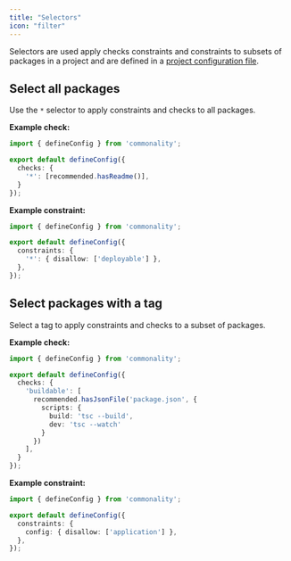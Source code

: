 ```yaml
---
title: "Selectors"
icon: "filter"
---
```


Selectors are used apply checks constraints and constraints to subsets of packages in a project and are defined in a [project configuration file](/sdk/configuration#project-configuration).

## Select all packages

Use the `*` selector to apply constraints and checks to all packages.

**Example check:**

```ts commonality.config.ts
import { defineConfig } from 'commonality';

export default defineConfig({
  checks: {
    '*': [recommended.hasReadme()],
  }
});
```

**Example constraint:**

```ts commonality.config.ts
import { defineConfig } from 'commonality';

export default defineConfig({
  constraints: {
    '*': { disallow: ['deployable'] },
  },
});
```

## Select packages with a tag

Select a tag to apply constraints and checks to a subset of packages.

**Example check:**

```ts commonality.config.ts
import { defineConfig } from 'commonality';

export default defineConfig({
  checks: {
    'buildable': [
      recommended.hasJsonFile('package.json', {
        scripts: {
          build: 'tsc --build',
          dev: 'tsc --watch'
        }
      })
    ],
  }
});
```

**Example constraint:**

```ts commonality.config.ts
import { defineConfig } from 'commonality';

export default defineConfig({
  constraints: {
    config: { disallow: ['application'] },
  },
});
```
